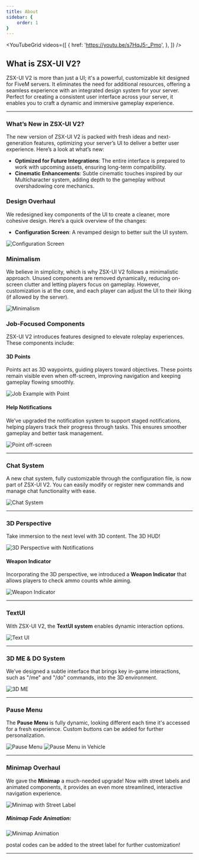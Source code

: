 ```yaml
---
title: About
sidebar: {
    order: 1
}
---
```



<YouTubeGrid
	videos={[
		{
			href: 'https://youtu.be/s7HqJ5-_Pmo',
		},
	]}
/>

<CardGrid>
  <LinkCard title="Tebex Store" href="https://store.zeusx.dev/package/6586198">
  </LinkCard>
  <LinkCard title="CFX Forum Post" href="https://forum.cfx.re/t/paid-zsx-user-interface-v2-the-most-powerful-ui-kit-zsx-uiv2/5298796">
  </LinkCard>
</CardGrid>

## What is ZSX-UI V2?

ZSX-UI V2 is more than just a UI; it's a powerful, customizable kit designed for FiveM servers. It eliminates the need for additional resources, offering a seamless experience with an integrated design system for your server. Perfect for creating a consistent user interface across your server, it enables you to craft a dynamic and immersive gameplay experience.

---

### What’s New in ZSX-UI V2?

The new version of ZSX-UI V2 is packed with fresh ideas and next-generation features, optimizing your server’s UI to deliver a better user experience. Here’s a look at what’s new:

- **Optimized for Future Integrations**: The entire interface is prepared to work with upcoming assets, ensuring long-term compatibility.
- **Cinematic Enhancements**: Subtle cinematic touches inspired by our Multicharacter system, adding depth to the gameplay without overshadowing core mechanics.
  
### Design Overhaul

We redesigned key components of the UI to create a cleaner, more cohesive design. Here’s a quick overview of the changes:

- **Configuration Screen**: A revamped design to better suit the UI system.

![Configuration Screen](../../../assets/uiv2/config.jpeg)

### Minimalism

We believe in simplicity, which is why ZSX-UI V2 follows a minimalistic approach. Unused components are removed dynamically, reducing on-screen clutter and letting players focus on gameplay. However, customization is at the core, and each player can adjust the UI to their liking (if allowed by the server).

![Minimalism](../../../assets/uiv2/minimalism.jpeg)

### Job-Focused Components

ZSX-UI V2 introduces features designed to elevate roleplay experiences. These components include:

#### 3D Points

Points act as 3D waypoints, guiding players toward objectives. These points remain visible even when off-screen, improving navigation and keeping gameplay flowing smoothly.

![Job Example with Point](../../../assets/uiv2/job1.jpeg)

#### Help Notifications

We’ve upgraded the notification system to support staged notifications, helping players track their progress through tasks. This ensures smoother gameplay and better task management.

![Point off-screen](../../../assets/uiv2/job2.jpeg)

---

### Chat System

A new chat system, fully customizable through the configuration file, is now part of ZSX-UI V2. You can easily modify or register new commands and manage chat functionality with ease.

![Chat System](../../../assets/uiv2/chat.jpeg)

---

### 3D Perspective

Take immersion to the next level with 3D content. The 3D HUD!

![3D Perspective with Notifications](../../../assets/uiv2/medo.jpeg)

#### Weapon Indicator

Incorporating the 3D perspective, we introduced a **Weapon Indicator** that allows players to check ammo counts while aiming.

![Weapon Indicator](../../../assets/uiv2/weaponindicator.jpeg)

---

### TextUI

With ZSX-UI V2, the **TextUI system** enables dynamic interaction options.

![Text UI](../../../assets/uiv2/textui.jpeg)

---

### 3D ME & DO System

We’ve designed a subtle interface that brings key in-game interactions, such as "/me" and "/do" commands, into the 3D environment.

![3D ME](../../../assets/uiv2/medo.jpeg)

---

### Pause Menu

The **Pause Menu** is fully dynamic, looking different each time it's accessed for a fresh experience. Custom buttons can be added for further personalization.

![Pause Menu](../../../assets/uiv2/pausemenu.jpeg)
![Pause Menu in Vehicle](../../../assets/uiv2/pausemenu2.jpeg)

---

### Minimap Overhaul

We gave the **Minimap** a much-needed upgrade! Now with street labels and animated components, it provides an even more streamlined, interactive navigation experience.

![Minimap with Street Label](../../../assets/uiv2/minimap1.jpeg)

##### Minimap Fade Animation:

![Minimap Animation](../../../assets/uiv2/minimap2.gif)

postal codes can be added to the street label for further customization!

---
